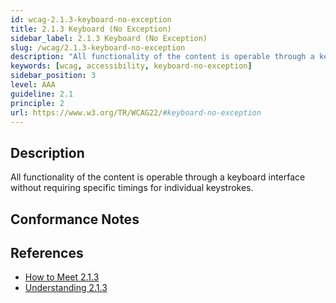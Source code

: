 ```yaml
---
id: wcag-2.1.3-keyboard-no-exception
title: 2.1.3 Keyboard (No Exception)
sidebar_label: 2.1.3 Keyboard (No Exception)
slug: /wcag/2.1.3-keyboard-no-exception
description: "All functionality of the content is operable through a keyboard interface without requiring specific timings for individual keystrokes."
keywords: [wcag, accessibility, keyboard-no-exception]
sidebar_position: 3
level: AAA
guideline: 2.1
principle: 2
url: https://www.w3.org/TR/WCAG22/#keyboard-no-exception
---
```


## Description

All functionality of the content is operable through a keyboard interface without requiring specific timings for individual keystrokes.

## Conformance Notes

<Project name="ads">
  <Support></Support>
</Project>

<Project name="scix">
  <Support></Support>
</Project>

## References

- [How to Meet 2.1.3](https://www.w3.org/WAI/WCAG22/quickref/#keyboard-no-exception)
- [Understanding 2.1.3](https://www.w3.org/WAI/WCAG22/Understanding/keyboard-no-exception.html)


